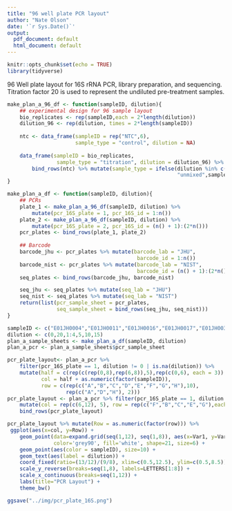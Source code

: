 ```yaml
---
title: "96 well plate PCR layout"
author: "Nate Olson"
date: '`r Sys.Date()`'
output:
  pdf_document: default
  html_document: default
---
```


```r
knitr::opts_chunk$set(echo = TRUE)
library(tidyverse)
```

96 Well plate layout for 16S rRNA PCR, library preparation, and sequencing. Titration factor 20 is used to represent the undiluted pre-treatment samples.

```r
make_plan_a_96_df <- function(sampleID, dilution){
    ## experimental design for 96 sample layout
    bio_replicates <- rep(sampleID,each = 2*length(dilution))
    dilution_96 <- rep(dilution, times = 2*length(sampleID))
    
    ntc <- data_frame(sampleID = rep("NTC",6),
                      sample_type = "control", dilution = NA)
    
    data_frame(sampleID = bio_replicates, 
                sample_type = "titration", dilution = dilution_96) %>% 
        bind_rows(ntc) %>% mutate(sample_type = ifelse(dilution %in% c(0,-1), 
                                                       "unmixed",sample_type)) ->df_96
}

make_plan_a_df <- function(sampleID, dilution){
    ## PCRs
    plate_1 <- make_plan_a_96_df(sampleID, dilution) %>% 
        mutate(pcr_16S_plate = 1, pcr_16S_id = 1:n())
    plate_2 <- make_plan_a_96_df(sampleID, dilution) %>% 
        mutate(pcr_16S_plate = 2, pcr_16S_id = (n() + 1):(2*n()))
    pcr_plates <- bind_rows(plate_1, plate_2) 
    
    ## Barcode
    barcode_jhu <- pcr_plates %>% mutate(barcode_lab = "JHU", 
                                          barcode_id = 1:n())
    barcode_nist <- pcr_plates %>% mutate(barcode_lab = "NIST", 
                                          barcode_id = (n() + 1):(2*n()))
    seq_plates <- bind_rows(barcode_jhu, barcode_nist)

    seq_jhu <- seq_plates %>% mutate(seq_lab = "JHU")
    seq_nist <- seq_plates %>% mutate(seq_lab = "NIST")
    return(list(pcr_sample_sheet = pcr_plates, 
                seq_sample_sheet = bind_rows(seq_jhu, seq_nist)))
}

sampleID <- c("E01JH0004","E01JH0011","E01JH0016","E01JH0017","E01JH0038")
dilution <- c(0,20,1:4,5,10,15)
plan_a_sample_sheets <- make_plan_a_df(sampleID, dilution)
plan_a_pcr <- plan_a_sample_sheets$pcr_sample_sheet
```


```r
pcr_plate_layout<- plan_a_pcr %>% 
    filter(pcr_16S_plate == 1, dilution != 0 | is.na(dilution)) %>% 
    mutate(half = c(rep(c(rep(0,8),rep(6,8)),5),rep(c(0,6), each = 3)), 
           col = half + as.numeric(factor(sampleID)), 
           row = c(rep(c("A","B","C","D","E","F","G","H"),10),
                   rep(c("A","D","H"), 2)))
pcr_plate_layout <- plan_a_pcr %>% filter(pcr_16S_plate == 1, dilution == 0) %>% 
    mutate(col = rep(c(6,12), 5), row = rep(c("F","B","C","E","G"),each = 2)) %>%
    bind_rows(pcr_plate_layout)

pcr_plate_layout %>% mutate(Row = as.numeric(factor(row))) %>% 
 ggplot(aes(x=col, y=Row)) +
    geom_point(data=expand.grid(seq(1,12), seq(1,8)), aes(x=Var1, y=Var2), 
               color='grey90', fill='white', shape=21, size=6) +
    geom_point(aes(color = sampleID), size=10) +
    geom_text(aes(label = dilution)) +
    coord_fixed(ratio=(13/12)/(9/8), xlim=c(0.5,12.5), ylim=c(0.5,8.5)) +
    scale_y_reverse(breaks=seq(1,8), labels=LETTERS[1:8]) +
    scale_x_continuous(breaks=seq(1,12)) +
    labs(title="PCR Layout") +
    theme_bw()
```

```r
ggsave("../img/pcr_plate_16S.png")
```

